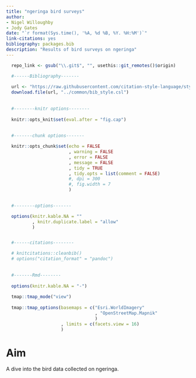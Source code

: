 ```yaml
---
title: "ngeringa bird surveys"
author:
- Nigel Willoughby
- Jody Gates
date: "`r format(Sys.time(), '%A, %d %B, %Y. %H:%M')`"
link-citations: yes
bibliography: packages.bib
description: "Results of bird surveys on ngeringa"
---
```


```r

  repo_link <- gsub("\\.git$", "", usethis::git_remotes()$origin)

  #------Bibliography-------
  
  url <- "https://raw.githubusercontent.com/citation-style-language/styles/master/emu-austral-ornithology.csl"
  download.file(url, "../common/bib_style.csl")
  
  
  #--------knitr options--------
  
  knitr::opts_knit$set(eval.after = "fig.cap")
  
  
  #-------chunk options-------

  knitr::opts_chunk$set(echo = FALSE
                        , warning = FALSE
                        , error = FALSE
                        , message = FALSE
                        , tidy = TRUE
                        , tidy.opts = list(comment = FALSE)
                        #, dpi = 300
                        #, fig.width = 7
                        )

  
  #--------options-------

  options(knitr.kable.NA = ""
          , knitr.duplicate.label = "allow"
          )


  #------citations--------

  # knitcitations::cleanbib()
  # options("citation_format" = "pandoc")
  
  
  #-------Rmd--------
  
  options(knitr.kable.NA = "-")
  
  tmap::tmap_mode("view")
  
  tmap::tmap_options(basemaps = c("Esri.WorldImagery"
                                  , "OpenStreetMap.Mapnik"
                                  )
                     , limits = c(facets.view = 16)
                     )

```

# Aim

A dive into the bird data collected on ngeringa.

